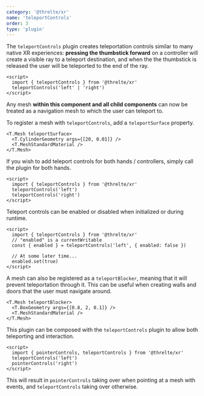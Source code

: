 ```yaml
---
category: '@threlte/xr'
name: 'teleportControls'
order: 3
type: 'plugin'
---
```


The `teleportControls` plugin creates teleportation controls similar to many native XR experiences: **pressing the thumbstick forward** on a controller will create a visible ray to a teleport destination, and when the the thumbstick is released the user will be teleported to the end of the ray.

```svelte
<script>
  import { teleportControls } from '@threlte/xr'
  teleportControls('left' | 'right')
</script>
```

Any mesh **within this component and all child components** can now be treated as a navigation mesh to which the user can teleport to.

To register a mesh with `teleportControls`, add a `teleportSurface` property.

```svelte
<T.Mesh teleportSurface>
  <T.CylinderGeometry args={[20, 0.01]} />
  <T.MeshStandardMaterial />
</T.Mesh>
```

If you wish to add teleport controls for both hands / controllers, simply call the plugin for both hands.

```svelte
<script>
  import { teleportControls } from '@threlte/xr'
  teleportControls('left')
  teleportControls('right')
</script>
```

Teleport controls can be enabled or disabled when initialized or during runtime.

```svelte
<script>
  import { teleportControls } from '@threlte/xr'
  // "enabled" is a currentWritable
  const { enabled } = teleportControls('left', { enabled: false })

  // At some later time...
  enabled.set(true)
</script>
```

A mesh can also be registered as a `teleportBlocker`, meaning that it will prevent teleportation through it.
This can be useful when creating walls and doors that the user must navigate around.

```svelte
<T.Mesh teleportBlocker>
  <T.BoxGeometry args={[0.8, 2, 0.1]} />
  <T.MeshStandardMaterial />
</T.Mesh>
```

This plugin can be composed with the `teleportControls` plugin to allow both teleporting and interaction.

```svelte
<script>
  import { pointerControls, teleportControls } from '@threlte/xr'
  teleportControls('left')
  pointerControls('right')
</script>
```

This will result in `pointerControls` taking over when pointing at a mesh with events, and `teleportControls` taking over otherwise.

<Example path="xr/teleport-controls" />
